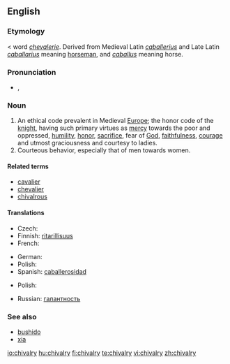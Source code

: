 ==English==
{{wikipedia}}

===Etymology===
{{etyl|enm}} < {{etyl|fro}} word ''[[chevalerie]]''. Derived from Medieval Latin ''[[caballerius]]'' and Late Latin ''[[caballarius]]'' meaning [[horseman]], and ''[[caballus]]'' meaning horse.

===Pronunciation===
* {{IPA|/ˈʃɪvəlri/}}, {{SAMPA|/"SIv@lri/}}

===Noun===
{{en-noun}}

# An ethical code prevalent in Medieval [[Europe]]; the honor code of the [[knight]], having such primary virtues as [[mercy]] towards the poor and oppressed, [[humility]], [[honor]], [[sacrifice]], fear of [[God]], [[faithfulness]], [[courage]] and utmost graciousness and courtesy to ladies.
# Courteous behavior, especially that of men towards women.

====Related terms====
* [[cavalier]]
* [[chevalier]]
* [[chivalrous]]

====Translations====
{{trans-top|ethical code}}
* Czech: {{t-|cs|rytířství|n}}
* Finnish: [[ritarillisuus]]
* French: {{t+|fr|chevalerie|f}}
{{trans-mid}}
* German: {{t-|de|Ritterlichkeit|f}}
* Polish: {{t|pl|rycerskość|f}}
* Spanish: [[caballerosidad]] {{f}}
{{trans-bottom}}

{{trans-top|Courteous behavior, especially that of men towards women}}
* Polish: {{t|pl|rycerskość|f}}
{{trans-mid}}
* Russian: [[галантность]] {{f}}
{{trans-bottom}}

===See also===
* [[bushido]]
* [[xia]]

[[io:chivalry]]
[[hu:chivalry]]
[[fi:chivalry]]
[[te:chivalry]]
[[vi:chivalry]]
[[zh:chivalry]]